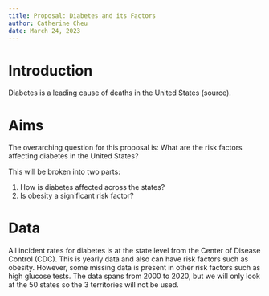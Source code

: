 ```yaml
---
title: Proposal: Diabetes and its Factors
author: Catherine Cheu
date: March 24, 2023
---
```


# Introduction

Diabetes is a leading cause of deaths in the United States (source).

# Aims

The overarching question for this proposal is: What are the risk factors affecting diabetes in the United States?

This will be broken into two parts:

1. How is diabetes affected across the states?
2. Is obesity a significant risk factor?

# Data

All incident rates for diabetes is at the state level from the Center of Disease Control (CDC). This is yearly data and also can have risk factors such as obesity.
However, some missing data is present in other risk factors such as high glucose tests. The data spans from 2000 to 2020, but we will only look at the 50 states so the 3 territories will not be used.